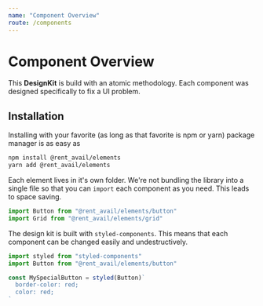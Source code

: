 ```yaml
---
name: "Component Overview"
route: /components
---
```


# Component Overview

This **DesignKit** is build with an atomic methodology. Each component was designed specifically to fix a UI problem.

## Installation

Installing with your favorite (as long as that favorite is npm or yarn) package manager is as easy as

```bash
npm install @rent_avail/elements
yarn add @rent_avail/elements
```

Each element lives in it's own folder. We're not bundling the library into a single file so that you can `import` each component as you need. This leads to space saving.

```js
import Button from "@rent_avail/elements/button"
import Grid from "@rent_avail/elements/grid"
```

The design kit is built with `styled-components`. This means that each component can be changed easily and undestructively.

```js
import styled from "styled-components"
import Button from "@rent_avail/elements/button"

const MySpecialButton = styled(Button)`
  border-color: red;
  color: red;
`
```
